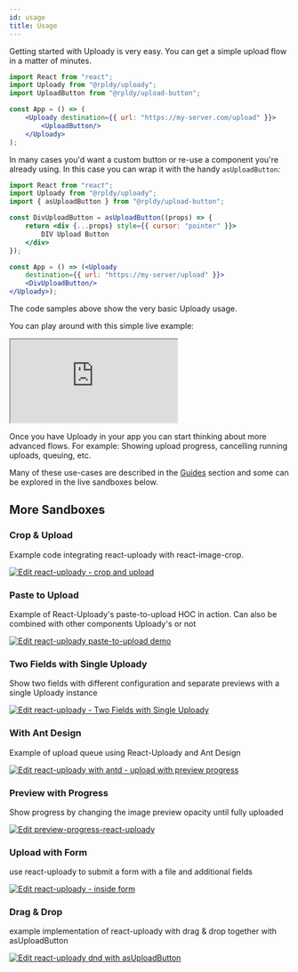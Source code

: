 ```yaml
---
id: usage
title: Usage
---
```


Getting started with Uploady is very easy. You can get a simple upload flow in a matter of minutes.

```jsx title="Simple Example"
import React from "react";
import Uploady from "@rpldy/uploady";
import UploadButton from "@rpldy/upload-button";

const App = () => (
	<Uploady destination={{ url: "https://my-server.com/upload" }}>
		<UploadButton/>
	</Uploady>
);
```

In many cases you'd want a custom button or re-use a component you're already using. In this case you can wrap it with the handy `asUploadButton`:

```jsx title="With Custom Button"
import React from "react";
import Uploady from "@rpldy/uploady";
import { asUploadButton } from "@rpldy/upload-button";

const DivUploadButton = asUploadButton((props) => {
    return <div {...props} style={{ cursor: "pointer" }}>
        DIV Upload Button
    </div>
});

const App = () => (<Uploady
    destination={{ url: "https://my-server/upload" }}>
    <DivUploadButton/>
</Uploady>);

```

The code samples above show the very basic Uploady usage.

You can play around with this simple live example:

<iframe src="https://codesandbox.io/embed/react-uploady-intro-simple-32luv?autoresize=1&fontsize=14&hidenavigation=1&module=%2Fsrc%2FApp.js&theme=dark"
     style={{ width:"100%", height: "500px", border:"0", borderRadius: "4px", overflow:"hidden" }}
     title="react-uploady intro simple"
     allow="accelerometer; ambient-light-sensor; camera; encrypted-media; geolocation; gyroscope; hid; microphone; midi; payment; usb; vr; xr-spatial-tracking"
     sandbox="allow-forms allow-modals allow-popups allow-presentation allow-same-origin allow-scripts"
   ></iframe>


Once you have Uploady in your app you can start thinking about more advanced flows. For example: Showing upload progress, cancelling running uploads, queuing, etc.

Many of these use-cases are described in the [Guides](../category/guides) section and some can be explored in the live sandboxes below.

## More Sandboxes

### Crop & Upload

Example code integrating react-uploady with react-image-crop.

[![Edit react-uploady - crop and upload](https://codesandbox.io/static/img/play-codesandbox.svg)](https://codesandbox.io/s/react-uploady-crop-and-upload-uyl4e?fontsize=14&hidenavigation=1&theme=dark)

### Paste to Upload

Example of React-Uploady's paste-to-upload HOC in action.
Can also be combined with other components Uploady's or not

[![Edit react-uploady paste-to-upload demo](https://codesandbox.io/static/img/play-codesandbox.svg)](https://codesandbox.io/s/react-uploady-paste-to-upload-demo-usx9s?fontsize=14&hidenavigation=1&theme=dark)


### Two Fields with Single Uploady

Show two fields with different configuration and separate previews with a single Uploady instance

[![Edit react-uploady - Two Fields with Single Uploady](https://codesandbox.io/static/img/play-codesandbox.svg)](https://codesandbox.io/s/react-uploady-two-fields-with-single-uploady-e059m?fontsize=14&hidenavigation=1&theme=dark)


### With Ant Design

Example of upload queue using React-Uploady and Ant Design

[![Edit react-uploady with antd - upload with preview progress](https://codesandbox.io/static/img/play-codesandbox.svg)](https://codesandbox.io/s/react-uploady-with-antd-upload-with-preview-progress-d7o3w?fontsize=14&hidenavigation=1&theme=dark)


### Preview with Progress

Show progress by changing the image preview opacity until fully uploaded

[![Edit preview-progress-react-uploady](https://codesandbox.io/static/img/play-codesandbox.svg)](https://codesandbox.io/s/preview-progress-react-uploady-pki4i?fontsize=14&hidenavigation=1&theme=dark)

### Upload with Form

use react-uploady to submit a form with a file and additional fields

[![Edit react-uploady - inside form](https://codesandbox.io/static/img/play-codesandbox.svg)](https://codesandbox.io/s/react-uploady-inside-form-ys1wx?fontsize=14&hidenavigation=1&theme=dark)

### Drag & Drop

example implementation of react-uploady with drag & drop together with asUploadButton

[![Edit react-uploady dnd with asUploadButton](https://codesandbox.io/static/img/play-codesandbox.svg)](https://codesandbox.io/s/react-uploady-dnd-with-asuploadbutton-jk9bg?fontsize=14&hidenavigation=1&theme=dark)
